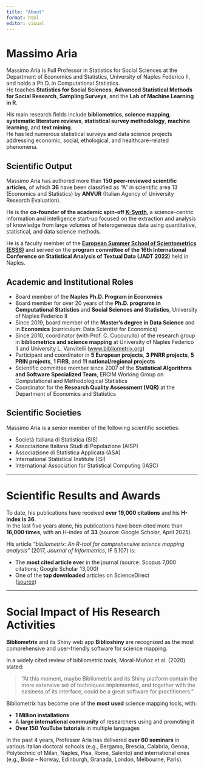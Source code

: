 ```yaml
---
title: "About"
format: html
editor: visual
---
```


# Massimo Aria

Massimo Aria is Full Professor in Statistics for Social Sciences at the Department of Economics and Statistics, University of Naples Federico II, and holds a Ph.D. in Computational Statistics.\
He teaches **Statistics for Social Sciences**, **Advanced Statistical Methods for Social Research**, **Sampling Surveys**, and the **Lab of Machine Learning in R**.

His main research fields include **bibliometrics**, **science mapping**, **systematic literature reviews**, **statistical survey methodology**, **machine learning**, and **text mining**.\
He has led numerous statistical surveys and data science projects addressing economic, social, ethological, and healthcare-related phenomena.

## Scientific Output

Massimo Aria has authored more than **150 peer-reviewed scientific articles**, of which **36** have been classified as “A” in scientific area 13 (Economics and Statistics) by **ANVUR** (Italian Agency of University Research Evaluation).

He is the **co-founder of the academic spin-off [K-Synth](https://www.k-synth.unina.it)**, a science-centric information and intelligence start-up focused on the extraction and analysis of knowledge from large volumes of heterogeneous data using quantitative, statistical, and data science methods.

He is a faculty member of the [**European Summer School of Scientometrics (ESSS)**](https://esss.info/) and served on the **program committee of the 16th International Conference on Statistical Analysis of Textual Data (JADT 2022)** held in Naples.

## Academic and Institutional Roles

-   Board member of the **Naples Ph.D. Program in Economics**\
-   Board member for over 20 years of the **Ph.D. programs in Computational Statistics** and **Social Sciences and Statistics**, University of Naples Federico II\
-   Since 2019, board member of the **Master’s degree in Data Science** and in **Economics** (curriculum: Data Scientist for Economics)\
-   Since 2010, coordinator (with Prof. C. Cuccurullo) of the research group in **bibliometrics and science mapping** at University of Naples Federico II and University L. Vanvitelli ([www.bibliometrix.org](https://www.bibliometrix.org))\
-   Participant and coordinator in **5 European projects**, **3 PNRR projects**, **5 PRIN projects**, **1 FIRB**, and **11 national/regional projects**\
-   Scientific committee member since 2007 of the **Statistical Algorithms and Software Specialized Team**, ERCIM Working Group on Computational and Methodological Statistics\
-   Coordinator for the **Research Quality Assessment (VQR)** at the Department of Economics and Statistics

## Scientific Societies

Massimo Aria is a senior member of the following scientific societies:

-   Società Italiana di Statistica (SIS)\
-   Associazione Italiana Studi di Popolazione (AISP)\
-   Associazione di Statistica Applicata (ASA)\
-   International Statistical Institute (ISI)\
-   International Association for Statistical Computing (IASC)

------------------------------------------------------------------------

# Scientific Results and Awards

To date, his publications have received **over 19,000 citations** and his **H-index is 36**.\
In the last five years alone, his publications have been cited more than **16,000 times**, with an H-index of **33** (source: Google Scholar, April 2025).

His article *"bibliometrix: An R-tool for comprehensive science mapping analysis"* (2017, *Journal of Informetrics*, IF 5.107) is:

-   The **most cited article ever** in the journal (source: Scopus 7,000 citations; Google Scholar 13,000)
-   One of the **top downloaded** articles on ScienceDirect\
    ([source](https://www.sciencedirect.com/science/article/pii/S1751157717300500))

------------------------------------------------------------------------

# Social Impact of His Research Activities

**Bibliometrix** and its Shiny web app **Biblioshiny** are recognized as the most comprehensive and user-friendly software for science mapping.

In a widely cited review of bibliometric tools, Moral-Muñoz et al. (2020) stated:

> “At this moment, maybe Bibliometrix and its Shiny platform contain the more extensive set of techniques implemented, and together with the easiness of its interface, could be a great software for practitioners.”

Bibliometrix has become one of the **most used** science mapping tools, with:

-   **1 Million installations**
-   A **large international community** of researchers using and promoting it
-   **Over 150 YouTube tutorials** in multiple languages

In the past 4 years, Professor Aria has delivered **over 60 seminars** in various Italian doctoral schools (e.g., Bergamo, Brescia, Calabria, Genoa, Polytechnic of Milan, Naples, Pisa, Rome, Salento) and international ones (e.g., Bodø – Norway, Edinburgh, Granada, London, Melbourne, Paris).